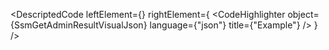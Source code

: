 
<DescriptedCode
  leftElement={<SsmGetAdminResultDesc />}
  rightElement={
    <CodeHighlighter
      object={SsmGetAdminResultVisualJson}
      language={"json"}
      title={"Example"}
    />
  }
/>
